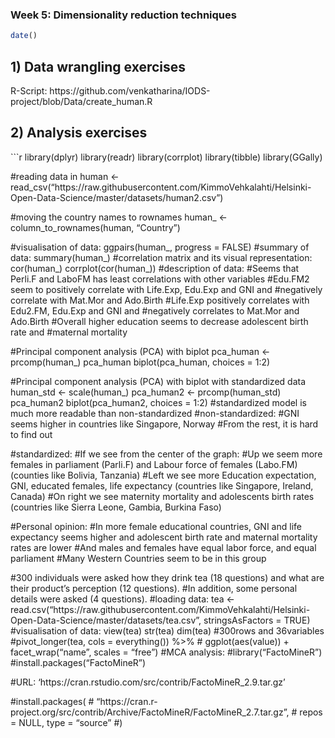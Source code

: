 ### Week 5: Dimensionality reduction techniques

```r
date() 
```

## 1) Data wrangling exercises 
R-Script:
https://github.com/venkatharina/IODS-project/blob/Data/create_human.R

## 2) Analysis exercises

```r
library(dplyr)
library(readr)
library(corrplot)
library(tibble)
library(GGally)

#reading data in
human <- read_csv("https://raw.githubusercontent.com/KimmoVehkalahti/Helsinki-Open-Data-Science/master/datasets/human2.csv")

#moving the country names to rownames
human_ <- column_to_rownames(human, "Country")

#visualisation of data:
ggpairs(human_, progress = FALSE)
#summary of data:
summary(human_)
#correlation matrix and its visual representation:
cor(human_)
corrplot(cor(human_))
#description of data:
#Seems that Perli.F and LaboFM has least correlations with other variables
#Edu.FM2 seem to positively correlate with Life.Exp, Edu.Exp and GNI and 
#negatively correlate with Mat.Mor and Ado.Birth
#Life.Exp positively correlates with Edu2.FM, Edu.Exp and GNI and 
#negatively correlates to Mat.Mor and Ado.Birth
#Overall higher education seems to decrease adolescent birth rate and 
#maternal mortality

#Principal component analysis (PCA) with biplot
pca_human <- prcomp(human_)
pca_human
biplot(pca_human, choices = 1:2)

#Principal component analysis (PCA) with biplot with standardized data
human_std <- scale(human_)
pca_human2 <- prcomp(human_std)
pca_human2
biplot(pca_human2, choices = 1:2)
#standardized model is much more readable than non-standardized
#non-standardized:
#GNI seems higher in countries like Singapore, Norway
#From the rest, it is hard to find out

#standardized:
#If we see from the center of the graph:
#Up we seem more females in parliament (Parli.F) and Labour force of females (Labo.FM) (counties like Bolivia, Tanzania)
#Left we see more Education expectation, GNI, educated females, life expectancy (countries like Singapore, Ireland, Canada)
#On right we see maternity mortality and adolescents birth rates (countries like Sierra Leone, Gambia, Burkina Faso)

#Personal opinion:
#In more female educational countries, GNI and life expectancy seems higher and adolescent birth rate and maternal mortality rates are lower
#And males and females have equal labor force, and equal parliament
#Many Western Countries seem to be in this group

#300 individuals were asked how they drink tea (18 questions) and what are their product's perception (12 questions). 
#In addition, some personal details were asked (4 questions).
#loading data:
tea <- read.csv("https://raw.githubusercontent.com/KimmoVehkalahti/Helsinki-Open-Data-Science/master/datasets/tea.csv", stringsAsFactors = TRUE)
#visualisation of data:
view(tea)
str(tea)
dim(tea) #300rows and 36variables
#pivot_longer(tea, cols = everything()) %>% 
#  ggplot(aes(value)) + facet_wrap("name", scales = "free")
#MCA analysis:
#library("FactoMineR")
#install.packages("FactoMineR")

#URL: 'https://cran.rstudio.com/src/contrib/FactoMineR_2.9.tar.gz'

#install.packages(
#  "https://cran.r-project.org/src/contrib/Archive/FactoMineR/FactoMineR_2.7.tar.gz", 
#  repos = NULL, type = "source"
#)


